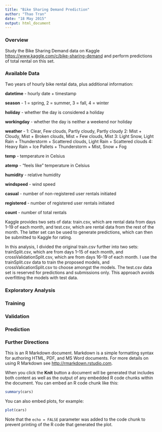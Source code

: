 ```yaml
---
title: "Bike Sharing Demand Prediction"
author: "Thao Tran"
date: "18 May 2015"
output: html_document
---
```


### Overview

Study the Bike Sharing Demand data on Kaggle <https://www.kaggle.com/c/bike-sharing-demand> and perform predictions of total rental on this set.

### Available Data

Two years of hourly bike rental data, plus additional information:

**datetime** - hourly date + timestamp  

**season** -  1 = spring, 2 = summer, 3 = fall, 4 = winter

**holiday** - whether the day is considered a holiday

**workingday** - whether the day is neither a weekend nor holiday

**weather** - 1: Clear, Few clouds, Partly cloudy, Partly cloudy
2: Mist + Cloudy, Mist + Broken clouds, Mist + Few clouds, Mist
3: Light Snow, Light Rain + Thunderstorm + Scattered clouds, Light Rain + Scattered clouds
4: Heavy Rain + Ice Pallets + Thunderstorm + Mist, Snow + Fog 

**temp** - temperature in Celsius

**atemp** - "feels like" temperature in Celsius

**humidity** - relative humidity

**windspeed** - wind speed

**casual** - number of non-registered user rentals initiated

**registered** - number of registered user rentals initiated

**count** - number of total rentals

Kaggle provides two sets of data: train.csv, which are rental data from days 1--19 of each month, and test.csv, which are rental data from the rest of the month. The latter set can be used to generate predictions, which can then be submitted to Kaggle for rating.

In this analysis, I divided the original train.csv further into two sets: trainSplit.csv, which are from days 1--15 of each month, and crossValidationSplit.csv, which are from days 16--19 of each month. I use the trainSplit.csv data to train the proposed models, and crossValicationSplit.csv to choose amongst the models. The test.csv data set is reserved for predictions and submissions only. This approach avoids overfitting the models with test data.

### Exploratory Analysis

### Training

### Validation

### Prediction

### Further Directions





This is an R Markdown document. Markdown is a simple formatting syntax for authoring HTML, PDF, and MS Word documents. For more details on using R Markdown see <http://rmarkdown.rstudio.com>.

When you click the **Knit** button a document will be generated that includes both content as well as the output of any embedded R code chunks within the document. You can embed an R code chunk like this:

```r
summary(cars)
```

You can also embed plots, for example:

```r
plot(cars)
```

Note that the `echo = FALSE` parameter was added to the code chunk to prevent printing of the R code that generated the plot.
